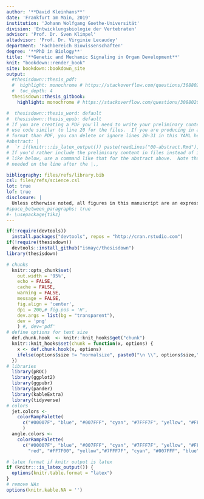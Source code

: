 ```yaml
---
author: '**David Kleinhans**'
date: 'Frankfurt am Main, 2019'
institution: 'Johann Wolfgang Goethe-Universität'
division: 'Entwicklungsbiologie der Vertebraten'
advisor: 'Prof. Dr. Sven Klimpel'
altadvisor: 'Prof. Dr. Virginie Lecaudey'
department: 'Fachbereich Biowissenschaften'
degree: '**PhD in Biology**'
title: '**Genetic and Mechanic Signaling in Organ Development**'
knit: "bookdown::render_book"
site: bookdown::bookdown_site
output: 
  #thesisdown::thesis_pdf:
  #  highlight: monochrome # https://stackoverflow.com/questions/30880200/pandoc-what-are-the-available-syntax-highlighters
  #  toc_depth: 4
  thesisdown::thesis_gitbook:
    highlight: monochrome # https://stackoverflow.com/questions/30880200/pandoc-what-are-the-available-syntax-highlighters

#  thesisdown::thesis_word: default
#  thesisdown::thesis_epub: default
# If you are creating a PDF you'll need to write your preliminary content here or
# use code similar to line 20 for the files.  If you are producing in a different
# format than PDF, you can delete or ignore lines 20-31 in this YAML header.
#abstract: |
#  `r if(knitr:::is_latex_output()) paste(readLines("00-abstract.Rmd"), collapse = '\n  ')`
# If you'd rather include the preliminary content in files instead of inline
# like below, use a command like that for the abstract above.  Note that a tab is 
# needed on the line after the |.,

bibliography: files/refs/library.bib
csl: files/refs/science.csl
lot: true
lof: true
disclosure: |
  Unless otherwise noted, all figures in this manuscript are an expression of my own creative achievement. Similarities between molecule, protein and signalling models exist and are based on well-known textbooks such as Lodish et al., Molecular Cell Biology, 5th Edt. and Scott F. Gilbert et al., Developmental Biology 11th Edt. 
#space_between_paragraphs: true
#- \usepackage{tikz}
---
```


```r
if(!require(devtools))
  install.packages("devtools", repos = "http://cran.rstudio.com")
if(!require(thesisdown))
  devtools::install_github("ismayc/thesisdown")
library(thesisdown)
```

```r
# chunks
  knitr::opts_chunk$set(
    out.width = '95%',
    echo = FALSE,
    cache = FALSE,
    warning = FALSE,
    message = FALSE,
    fig.align = 'center', 
    dpi = 200,# fig.pos = 'H',
    dev.args = list(bg = "transparent"), 
    dev = 'png'
    ) #, dev='pdf'
# define options for text size
  def.chunk.hook  <- knitr::knit_hooks$get("chunk")
  knitr::knit_hooks$set(chunk = function(x, options) {
    x <- def.chunk.hook(x, options)
    ifelse(options$size != "normalsize", paste0("\n \\", options$size,"\n\n", x, "\n\n \\normalsize"), x)
  })
# libraries
  library(pROC)
  library(ggplot2)
  library(ggpubr)
  library(pander)
  library(kableExtra)
  library(tidyverse)
# colors
  jet.colors <- 
    colorRampPalette(
      c("#00007F", "blue", "#007FFF", "cyan", "#7FFF7F", "yellow", "#FF7F00", "red", "#7F0000")
      )
  angle.colors <- 
    colorRampPalette(
      c("#00007F", "blue", "#007FFF", "cyan", "#7FFF7F", "yellow", "#FF7F00", "red", "#7F0000", 
        "red", "#FF7F00", "yellow","#7FFF7F", "cyan", "#007FFF", "blue", "#00007F"))
```

```r
# latex format if knitr output is latex
if (knitr:::is_latex_output()) {
  options(knitr.table.format = "latex") 
}
# remove NAs
options(knitr.kable.NA = '')
```

